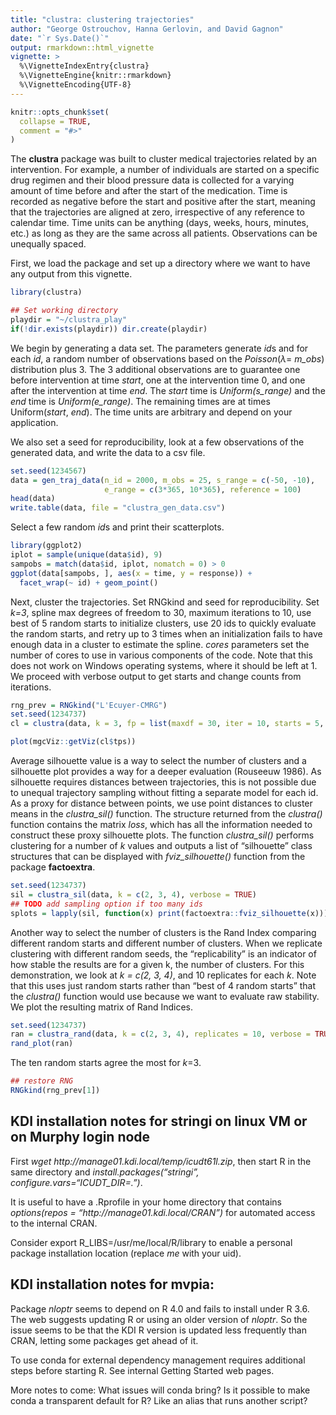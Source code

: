 ```yaml
---
title: "clustra: clustering trajectories"
author: "George Ostrouchov, Hanna Gerlovin, and David Gagnon"
date: "`r Sys.Date()`"
output: rmarkdown::html_vignette
vignette: >
  %\VignetteIndexEntry{clustra}
  %\VignetteEngine{knitr::rmarkdown}
  %\VignetteEncoding{UTF-8}
---
```


```r
knitr::opts_chunk$set(
  collapse = TRUE,
  comment = "#>"
)
```
The **clustra** package was built to cluster medical trajectories related by an intervention. For example, a number of individuals are started on a specific drug regimen and their blood pressure data is collected for a varying amount of time before and after the start of the medication. Time is recorded as negative before the start and positive after the start, meaning that the trajectories are aligned at zero, irrespective of any reference to calendar time. Time units can be anything (days, weeks, hours, minutes, etc.) as long as they are the same across all patients. Observations can be unequally spaced.  

First, we load the package and set up a directory where we want to have any output from this vignette.  
```r
library(clustra)

## Set working directory
playdir = "~/clustra_play"
if(!dir.exists(playdir)) dir.create(playdir)
```
We begin by generating a data set. The parameters generate *id*s and for each *id*, a random number of observations based on the *Poisson*($\lambda =$ *m_obs*) distribution plus 3. The 3 additional observations are to guarantee one before intervention at time *start*, one at the intervention time 0, and one after the intervention at time *end*. The *start* time is *Uniform(s_range)* and the *end* time is *Uniform(e_range)*. The remaining times are at times Uniform(*start*, *end*). The time units are arbitrary and depend on your application.

We also set a seed for reproducibility, look at a few observations of the generated data, and write the data to a csv file.
```r
set.seed(1234567)
data = gen_traj_data(n_id = 2000, m_obs = 25, s_range = c(-50, -10),
                     e_range = c(3*365, 10*365), reference = 100)
head(data)
write.table(data, file = "clustra_gen_data.csv")
```
Select a few random *id*s and print their scatterplots.
```r
library(ggplot2)
iplot = sample(unique(data$id), 9)
sampobs = match(data$id, iplot, nomatch = 0) > 0
ggplot(data[sampobs, ], aes(x = time, y = response)) +
  facet_wrap(~ id) + geom_point()
```
Next, cluster the trajectories. Set RNGkind and seed for reproducibility. Set *k=3*, spline max degrees of freedom to 30, maximum iterations to 10, use best of 5 random starts to initialize clusters, use 20 ids to quickly evaluate the random starts, and retry up to 3 times when an initialization fails to have enough data in a cluster to estimate the spline. *cores* parameters set the number of cores to use in various components of the code. Note that this does not work on Windows operating systems, where it should be left at 1. We proceed with verbose output to get starts and change counts from iterations.
```r
rng_prev = RNGkind("L'Ecuyer-CMRG")
set.seed(1234737)
cl = clustra(data, k = 3, fp = list(maxdf = 30, iter = 10, starts = 5, idperstart = 20, retry_max = 3), cores = c(e_mc = 1, m_mc = 1, nthreads = 1, blas = 1), verbose = TRUE)
```

```r
plot(mgcViz::getViz(cl$tps))
```
Average silhouette value is a way to select the number of clusters and a silhouette plot provides a way for a deeper evaluation (Rouseeuw 1986). As silhouette requires distances between trajectories, this is not possible due to unequal trajectory sampling without fitting a separate model for each id. As a proxy for distance between points, we use point distances to cluster means in the *clustra_sil()* function. The structure returned from the *clustra()* function contains the matrix *loss*, which has all the information needed to construct these proxy silhouette plots. The function *clustra_sil()* performs clustering for a number of *k* values and outputs a list of "silhouette" class structures that can be displayed with *fviz_silhouette()* function from the package **factoextra**.
```r
set.seed(1234737)
sil = clustra_sil(data, k = c(2, 3, 4), verbose = TRUE)
## TODO add sampling option if too many ids
splots = lapply(sil, function(x) print(factoextra::fviz_silhouette(x)))
```
Another way to select the number of clusters is the Rand Index comparing different random starts and different number of clusters. When we replicate clustering with different random seeds, the "replicability" is an indicator of how stable the results are for a given k, the number of clusters. For this demonstration, we look at *k = c(2, 3, 4)*, and 10 replicates for each *k*. Note that this uses just random starts rather than "best of 4 random starts" that the *clustra()* function would use because we want to evaluate raw stability. We plot the resulting matrix of Rand Indices.
```r
set.seed(1234737)
ran = clustra_rand(data, k = c(2, 3, 4), replicates = 10, verbose = TRUE)
rand_plot(ran)
```
The ten random starts agree the most for *k*=3.
```r
## restore RNG
RNGkind(rng_prev[1])
```
## KDI installation notes for stringi on linux VM or on Murphy login node
First *wget http://manage01.kdi.local/temp/icudt61l.zip*,
then start R in the same directory and 
*install.packages("stringi", configure.vars="ICUDT_DIR=.")*.

It is useful to have a .Rprofile in your home directory that contains
*options(repos = "http://manage01.kdi.local/CRAN")* for automated access to the internal CRAN. 

Consider export R_LIBS=/usr/me/local/R/library to enable a personal package installation location (replace *me* with your uid).

## KDI installation notes for mvpia:
Package *nloptr* seems to depend on R 4.0 and fails to install under R 3.6. The web suggests updating R or using an older version of *nloptr*. So the issue seems to be that the KDI R version is updated less frequently than CRAN, letting some packages get ahead of it.

To use conda for external dependency management requires additional steps before starting R. See internal Getting Started web pages.

More notes to come: What issues will conda bring? Is it possible to make conda a transparent default for R? Like an alias that runs another script?

